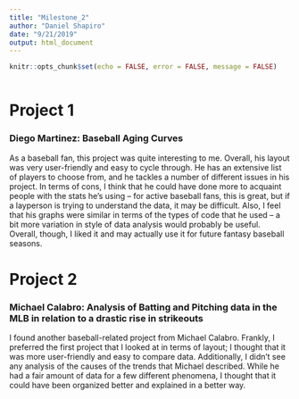 ```yaml
---
title: "Milestone_2"
author: "Daniel Shapiro"
date: "9/21/2019"
output: html_document
---
```


```r
knitr::opts_chunk$set(echo = FALSE, error = FALSE, message = FALSE)
```

```r
```
# Project 1

### Diego Martinez: Baseball Aging Curves

As a baseball fan, this project was quite interesting to me. Overall, his layout was very user-friendly and easy to cycle through. He has an extensive list of players to choose from, and he tackles a number of different issues in his project. In terms of cons, I think that he could have done more to acquaint people with the stats he's using -- for active baseball fans, this is great, but if a layperson is trying to understand the data, it may be difficult. Also, I feel that his graphs were similar in terms of the types of code that he used -- a bit more variation in style of data analysis would probably be useful. Overall, though, I liked it and may actually use it for future fantasy baseball seasons.

# Project 2

### Michael Calabro: Analysis of Batting and Pitching data in the MLB in relation to a drastic rise in strikeouts

I found another baseball-related project from Michael Calabro. Frankly, I preferred the first project that I looked at in terms of layout; I thought that it was more user-friendly and easy to compare data. Additionally, I didn't see any analysis of the causes of the trends that Michael described. While he had a fair amount of data for a few different phenomena, I thought that it could have been organized better and explained in a better way. 